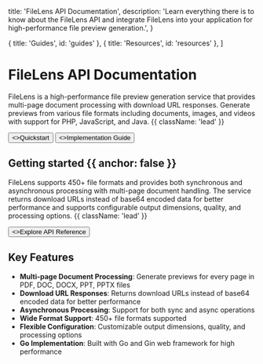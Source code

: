 
  title: 'FileLens API Documentation',
  description:
    'Learn everything there is to know about the FileLens API and integrate FileLens into your application for high-performance file preview generation.',
}

  { title: 'Guides', id: 'guides' },
  { title: 'Resources', id: 'resources' },
]

<HeroPattern />

# FileLens API Documentation

FileLens is a high-performance file preview generation service that provides multi-page document processing with download URL responses. Generate previews from various file formats including documents, images, and videos with support for PHP, JavaScript, and Java. {{ className: 'lead' }}

<div className="not-prose mt-6 mb-16 flex gap-3">
  <Button href="/quickstart" arrow="right">
    <>Quickstart</>
  </Button>
  <Button href="/implementation" variant="outline">
    <>Implementation Guide</>
  </Button>
</div>

## Getting started {{ anchor: false }}

FileLens supports 450+ file formats and provides both synchronous and asynchronous processing with multi-page document handling. The service returns download URLs instead of base64 encoded data for better performance and supports configurable output dimensions, quality, and processing options. {{ className: 'lead' }}

<div className="not-prose">
  <Button href="/api" variant="text" arrow="right">
    <>Explore API Reference</>
  </Button>
</div>

## Key Features

- **Multi-page Document Processing**: Generate previews for every page in PDF, DOC, DOCX, PPT, PPTX files
- **Download URL Responses**: Returns download URLs instead of base64 encoded data for better performance
- **Asynchronous Processing**: Support for both sync and async operations
- **Wide Format Support**: 450+ file formats supported
- **Flexible Configuration**: Customizable output dimensions, quality, and processing options
- **Go Implementation**: Built with Go and Gin web framework for high performance

<Guides />

<Resources />
